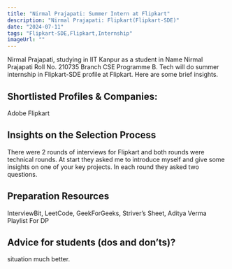 ```yaml
---
title: "Nirmal Prajapati: Summer Intern at Flipkart"
description: "Nirmal Prajapati: Flipkart(Flipkart-SDE)"
date: "2024-07-11"
tags: "Flipkart-SDE,Flipkart,Internship"
imageUrl: ""
---
```


Nirmal Prajapati, studying in IIT Kanpur as a  student in Name Nirmal Prajapati Roll No.  210735 Branch CSE Programme B. Tech will do
 summer internship in Flipkart-SDE profile at Flipkart. Here are some brief
insights.

## Shortlisted Profiles & Companies:
Adobe Flipkart

## Insights on the Selection Process
There were 2 rounds of interviews for Flipkart and both rounds were technical rounds. At start they asked me to introduce myself and give some insights on one of your key projects. In each round they asked two questions.

##  Preparation Resources
InterviewBit, LeetCode, GeekForGeeks, Striver’s Sheet, Aditya Verma Playlist For DP

## Advice for students (dos and don’ts)? 
situation much better.

